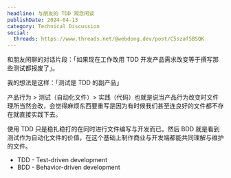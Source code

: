 ```yaml
---
headline: 与朋友的 TDD 观念闲谈
publishDate: 2024-04-13
category: Technical Discussion
social:
  threads: https://www.threads.net/@webdong.dev/post/C5szaf5BSQK
---
```


和朋友闲聊的对话片段：「如果现在工作改用 TDD 开发产品需求改变等于撰写那些测试都报废了」。

我的想法是这样：「测试是 TDD 的副产品」

产品行为 > 测试（自动化文件）> 实践（代码）也就是说当产品行为改变时文件理所当然会改，会觉得麻烦东西要重写是因为有时候我们甚至连良好的文件都不存在就直接实践下去。

使用 TDD 只是稳扎稳打的在同时进行文件编写与开发而已。然后 BDD 就是看到测试作为自动化文件的价值，在这个基础上制作商业与开发端都能共同理解与维护的文件。

- TDD - Test-driven development
- BDD - Behavior-driven development
